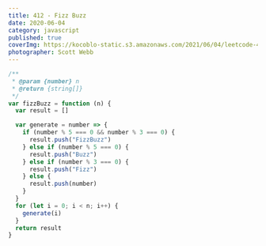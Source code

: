 ```yaml
---
title: 412 - Fizz Buzz
date: 2020-06-04
category: javascript
published: true
coverImg: https://kocoblo-static.s3.amazonaws.com/2021/06/04/leetcode-412/cover-img.jpg
photographer: Scott Webb
---
```


```js
/**
 * @param {number} n
 * @return {string[]}
 */
var fizzBuzz = function (n) {
  var result = []

  var generate = number => {
    if (number % 5 === 0 && number % 3 === 0) {
      result.push("FizzBuzz")
    } else if (number % 5 === 0) {
      result.push("Buzz")
    } else if (number % 3 === 0) {
      result.push("Fizz")
    } else {
      result.push(number)
    }
  }
  for (let i = 0; i < n; i++) {
    generate(i)
  }
  return result
}
```
